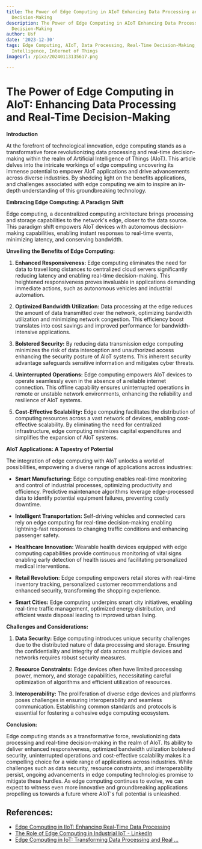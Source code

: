 ```yaml
---
title: The Power of Edge Computing in AIoT Enhancing Data Processing and Real-Time
  Decision-Making
description: The Power of Edge Computing in AIoT Enhancing Data Processing and Real-Time
  Decision-Making
author: Usf
date: '2023-12-30'
tags: Edge Computing, AIoT, Data Processing, Real-Time Decision-Making, Artificial
  Intelligence, Internet of Things
imageUrl: /pixa/20240113135617.png

---
```

# The Power of Edge Computing  in AIoT: Enhancing Data  Processing and  Real-Time Decision-Making

**Introduction**

At the forefront of technological innovation, edge computing  stands as a transformative force revolutionizing data processing and real-time decision-making within the  realm  of Artificial Intelligence of Things (AIoT). This article delves into the intricate workings of edge computing uncovering its immense potential to empower AIoT applications and  drive advancements across diverse industries. By shedding light on the benefits applications, and challenges associated with  edge computing we aim to inspire an in-depth understanding of this groundbreaking technology.

**Embracing Edge Computing: A Paradigm Shift**

Edge computing, a decentralized  computing  architecture brings processing and storage capabilities to the  network's edge, closer to the data source. This paradigm shift empowers AIoT  devices  with autonomous  decision-making  capabilities, enabling instant responses to real-time  events, minimizing latency, and conserving bandwidth.

**Unveiling the  Benefits  of Edge Computing:**

1. **Enhanced Responsiveness:**  Edge computing eliminates the need for data to travel long distances to centralized cloud servers significantly reducing latency and enabling real-time decision-making. This heightened  responsiveness proves  invaluable in  applications demanding immediate actions, such as autonomous vehicles and industrial automation.

2. **Optimized Bandwidth Utilization:** Data  processing at the edge reduces the amount of data transmitted over the network, optimizing bandwidth  utilization and  minimizing network congestion. This efficiency boost translates into cost savings and improved performance for bandwidth-intensive applications.

3. **Bolstered Security:** By reducing data  transmission edge computing minimizes the risk of data interception and unauthorized access enhancing  the security posture of AIoT systems. This inherent  security advantage safeguards sensitive information and mitigates cyber threats.

4. **Uninterrupted Operations:** Edge computing empowers AIoT devices to  operate seamlessly even  in the absence of a reliable internet connection. This offline capability ensures uninterrupted operations in remote or unstable network environments, enhancing the reliability and resilience of AIoT systems.

5. **Cost-Effective Scalability:** Edge computing  facilitates  the distribution of computing resources across a vast network of devices, enabling cost-effective scalability. By eliminating the need  for centralized infrastructure,  edge computing minimizes capital expenditures and simplifies the expansion of AIoT systems.

**AIoT Applications: A Tapestry of Potential**

The integration of edge computing with AIoT unlocks a world of possibilities, empowering  a diverse range of applications across  industries:

* **Smart Manufacturing:** Edge computing enables real-time monitoring and control of  industrial processes, optimizing  productivity  and efficiency. Predictive maintenance algorithms leverage edge-processed data to identify potential equipment  failures, preventing costly downtime.

* **Intelligent Transportation:** Self-driving vehicles and connected cars rely  on edge computing for real-time decision-making enabling lightning-fast responses to changing traffic conditions and enhancing passenger safety.

* **Healthcare Innovation:** Wearable health devices  equipped with  edge computing capabilities provide continuous monitoring of vital signs enabling early detection  of health issues and facilitating personalized medical interventions.

* **Retail Revolution:** Edge  computing empowers retail stores with real-time  inventory tracking, personalized  customer recommendations and enhanced security, transforming the shopping experience.

* **Smart Cities:** Edge computing underpins smart city  initiatives, enabling real-time traffic management, optimized energy distribution, and efficient waste disposal leading to improved urban living.

**Challenges and Considerations:**

1.  **Data Security:** Edge computing introduces unique security challenges due to the distributed nature of data  processing and storage. Ensuring  the confidentiality and integrity  of data across multiple devices and  networks requires robust security measures.

2. **Resource Constraints:** Edge devices often have limited processing power, memory, and storage capabilities,  necessitating careful optimization of algorithms and efficient  utilization of resources.

3. **Interoperability:** The  proliferation of diverse  edge devices and platforms poses challenges in ensuring interoperability and seamless communication. Establishing  common standards  and  protocols is essential for fostering a cohesive edge computing ecosystem.

**Conclusion:**

Edge computing stands as a transformative force, revolutionizing data processing and real-time decision-making in the realm of  AIoT. Its ability to deliver enhanced responsiveness, optimized bandwidth utilization bolstered security, uninterrupted operations and cost-effective scalability makes it a compelling choice for a wide range of applications across  industries. While challenges such as data security, resource constraints, and interoperability persist, ongoing advancements in edge computing technologies promise to mitigate these hurdles. As edge computing continues to evolve, we  can expect to  witness even more innovative and groundbreaking applications propelling us towards a future where  AIoT's full potential  is unleashed.

## References:
- [Edge Computing in IIoT: Enhancing Real-Time Data Processing](https://5ghub.us/edge-computing-in-iiot-enhancing-real-time-data-processing/)
- [The Role of Edge Computing in Industrial IoT - LinkedIn](https://www.linkedin.com/pulse/role-edge-computing-industrial-iot-real-time-fabio-bottacci)
- [Edge Computing in IoT: Transforming Data Processing and Real ...](https://www.technology-innovators.com/edge-computing-in-iot-transforming-data-processing-and-real-time-analytics/)
